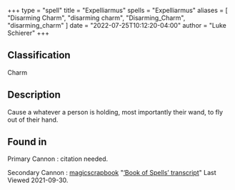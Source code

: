 +++
type = "spell"
title = "Expelliarmus"
spells = "Expelliarmus"
aliases = [
  "Disarming Charm",
  "disarming charm",
  "Disarming_Charm",
  "disarming_charm"
]
date = "2022-07-25T10:12:20-04:00"
author = "Luke Schierer"
+++

## Classification

Charm

## Description

Cause a whatever a person is holding, most importantly their wand, to fly out of their hand.

## Found in

Primary Cannon
:   citation needed.

Secondary Cannon
:   [magicscrapbook](https://magicscrapbook.tumblr.com/)
    "[‘Book of Spells’ transcript](https://magicscrapbook.tumblr.com/post/162085200042/book-of-spells-transcript)"
    Last Viewed 2021-09-30.
